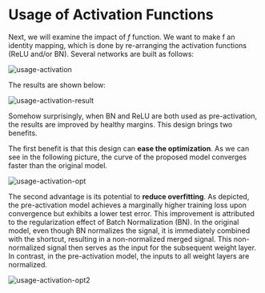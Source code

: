 
# Usage of Activation Functions

Next, we will examine the impact of $f$ function. We want to make f an identity mapping, which is done by re-arranging
the activation functions (ReLU and/or BN). Several networks are built as follows:

<div style={{
    display: 'flex',
    justifyContent: 'center',
    alignItems: 'center',
    marginTop: 10,
    marginBottom: 10
}}>
    <Image src="/usage-activation.png" alt="usage-activation" width={1000} height={800}/>
</div>

The results are shown below:

<div style={{
    display: 'flex',
    justifyContent: 'center',
    alignItems: 'center',
    marginTop: 10,
    marginBottom: 10
}}>
    <Image src="/usage-activation-result.png" alt="usage-activation-result" width={1000} height={800}/>
</div>

Somehow surprisingly, when BN and ReLU are both used as pre-activation, the results are improved by healthy margins.
This design brings two benefits.

The first benefit is that this design can **ease the optimization**. As we can see in the following picture, the curve of the
proposed model converges faster than the original model.

<div style={{
    display: 'flex',
    justifyContent: 'center',
    alignItems: 'center',
    marginTop: 10,
    marginBottom: 10
}}>
    <Image src="/usage-activation-opt.png" alt="usage-activation-opt" width={1000} height={800}/>
</div>

The second advantage is its potential to **reduce overfitting**. As depicted, the pre-activation model achieves a
marginally higher training loss upon convergence but exhibits a lower test error. This improvement is attributed to the
regularization effect of Batch Normalization (BN). In the original model, even though BN normalizes the signal,
it is immediately combined with the shortcut, resulting in a non-normalized merged signal. This non-normalized signal then serves
as the input for the subsequent weight layer. In contrast, in the pre-activation model, the inputs to all weight layers are normalized.

<div style={{
    display: 'flex',
    justifyContent: 'center',
    alignItems: 'center',
    marginTop: 10,
    marginBottom: 10
}}>
    <Image src="/usage-activation-opt2.png" alt="usage-activation-opt2" width={1000} height={800}/>
</div>